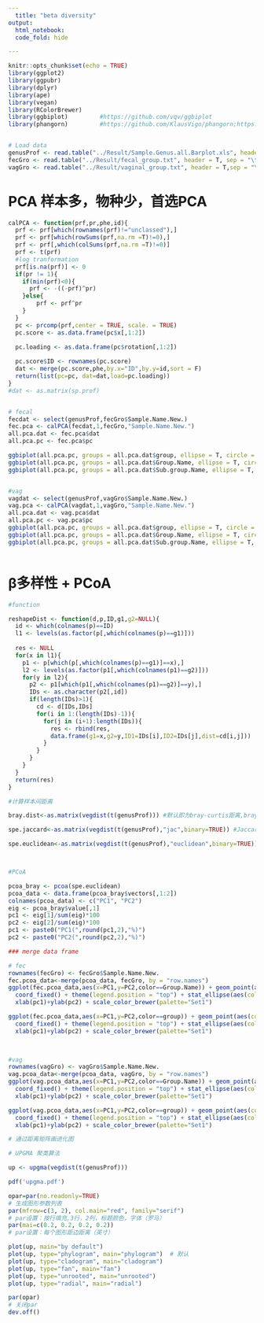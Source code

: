 ```yaml
---
  title: "beta diversity"
output:
  html_notebook:
  code_fold: hide

---
```


```r
knitr::opts_chunk$set(echo = TRUE)
library(ggplot2)
library(ggpubr)
library(dplyr)
library(ape)
library(vegan)
library(RColorBrewer)
library(ggbiplot)         #https://github.com/vqv/ggbiplot 
library(phangorn)         #https://github.com/KlausVigo/phangorn;https://cran.r-project.org/bin/windows/contrib/4.1/phangorn_2.5.5.zip


# Load data 
genusProf <- read.table("../Result/Sample.Genus.all.Barplot.xls", header = T, row.names = 1)
fecGro <- read.table("../Result/fecal_group.txt", header = T, sep = "\t")
vagGro <- read.table("../Result/vaginal_group.txt", header = T,sep = "\t")

```


# PCA  样本多，物种少，首选PCA
```r
calPCA <- function(prf,pr,phe,id){
  prf <- prf[which(rownames(prf)!="unclassed"),]
  prf <- prf[which(rowSums(prf,na.rm =T)!=0),]
  prf <- prf[,which(colSums(prf,na.rm =T)!=0)]
  prf <- t(prf)
  #log tranformation
  prf[is.na(prf)] <- 0
  if(pr != 1){
    if(min(prf)<0){
      prf <- -((-prf)^pr)
    }else{
        prf <- prf^pr
    }
  }
  pc <- prcomp(prf,center = TRUE, scale. = TRUE)
  pc.score <- as.data.frame(pc$x[,1:2])

  pc.loading <- as.data.frame(pc$rotation[,1:2])
  
  pc.score$ID <- rownames(pc.score)
  dat <- merge(pc.score,phe,by.x="ID",by.y=id,sort = F)
  return(list(pc=pc, dat=dat,load=pc.loading))
}
#dat <- as.matrix(sp.prof)


# fecal
fecdat <- select(genusProf,fecGro$Sample.Name.New.)
fec.pca <- calPCA(fecdat,1,fecGro,"Sample.Name.New.")
all.pca.dat <- fec.pca$dat
all.pca.pc <- fec.pca$pc

ggbiplot(all.pca.pc, groups = all.pca.dat$group, ellipse = T, circle = T,var.axes=F)
ggbiplot(all.pca.pc, groups = all.pca.dat$Group.Name, ellipse = T, circle = T,var.axes=F)
ggbiplot(all.pca.pc, groups = all.pca.dat$Sub.group.Name, ellipse = T, circle = T,var.axes=F)


#vag
vagdat <- select(genusProf,vagGro$Sample.Name.New.)
vag.pca <- calPCA(vagdat,1,vagGro,"Sample.Name.New.")
all.pca.dat <- vag.pca$dat
all.pca.pc <- vag.pca$pc
ggbiplot(all.pca.pc, groups = all.pca.dat$group, ellipse = T, circle = T,var.axes=F)
ggbiplot(all.pca.pc, groups = all.pca.dat$Group.Name, ellipse = T, circle = T,var.axes=F)
ggbiplot(all.pca.pc, groups = all.pca.dat$Sub.group.Name, ellipse = T, circle = T,var.axes=F)



```


# β多样性 + PCoA 

```r

#function

reshapeDist <- function(d,p,ID,g1,g2=NULL){
  id <- which(colnames(p)==ID)
  l1 <- levels(as.factor(p[,which(colnames(p)==g1)]))
  
  res <- NULL
  for(x in l1){
    p1 <- p[which(p[,which(colnames(p)==g1)]==x),]
    l2 <- levels(as.factor(p1[,which(colnames(p1)==g2)]))
    for(y in l2){
      p2 <- p1[which(p1[,which(colnames(p1)==g2)]==y),]
      IDs <- as.character(p2[,id])
      if(length(IDs)>1){
        cd <- d[IDs,IDs]
        for(i in 1:(length(IDs)-1)){
          for(j in (i+1):length(IDs)){
            res <- rbind(res,
            data.frame(g1=x,g2=y,ID1=IDs[i],ID2=IDs[j],dist=cd[i,j]))
          }
        }
      }
    }
  }
  return(res)
}


```


```r
#计算样本间距离

bray.dist<-as.matrix(vegdist(t(genusProf))) #默认即为bray-curtis距离,bray curtis在微生物多样性研究中最为常用

spe.jaccard<-as.matrix(vegdist(t(genusProf),"jac",binary=TRUE)) #Jaccard距离

spe.euclidean<-as.matrix(vegdist(t(genusProf),"euclidean",binary=TRUE))#euclidean距离,即欧式距离



#PCoA

pcoa_bray <- pcoa(spe.euclidean) 
pcoa_data <- data.frame(pcoa_bray$vectors[,1:2])
colnames(pcoa_data) <- c("PC1", "PC2")
eig <- pcoa_bray$value[,1]
pc1 <- eig[1]/sum(eig)*100
pc2 <- eig[2]/sum(eig)*100
pc1 <- paste0("PC1(",round(pc1,2),"%)")
pc2 <- paste0("PC2(",round(pc2,2),"%)")

### merge data frame

# fec
rownames(fecGro) <- fecGro$Sample.Name.New.
fec.pcoa_data<-merge(pcoa_data, fecGro, by = "row.names")
ggplot(fec.pcoa_data,aes(x=PC1,y=PC2,color==Group.Name)) + geom_point(aes(color = Group.Name)) + facet_wrap(~group,ncol=4) +
  coord_fixed() + theme(legend.position = "top") + stat_ellipse(aes(color=Group.Name)) +
  xlab(pc1)+ylab(pc2) + scale_color_brewer(palette="Set1")

ggplot(fec.pcoa_data,aes(x=PC1,y=PC2,color==group)) + geom_point(aes(color = group)) + facet_wrap(~Group.Name,ncol=4) +
  coord_fixed() + theme(legend.position = "top") + stat_ellipse(aes(color=group)) +
  xlab(pc1)+ylab(pc2) + scale_color_brewer(palette="Set1")
 


#vag
rownames(vagGro) <- vagGro$Sample.Name.New.
vag.pcoa_data<-merge(pcoa_data, vagGro, by = "row.names")
ggplot(vag.pcoa_data,aes(x=PC1,y=PC2,color==Group.Name)) + geom_point(aes(color = Group.Name)) + facet_wrap(~group,ncol=4) +
  coord_fixed() + theme(legend.position = "top") + stat_ellipse(aes(color=Group.Name)) +
  xlab(pc1)+ylab(pc2) + scale_color_brewer(palette="Set1")

ggplot(vag.pcoa_data,aes(x=PC1,y=PC2,color==group)) + geom_point(aes(color = group)) + facet_wrap(~Group.Name,ncol=4) +
  coord_fixed() + theme(legend.position = "top") + stat_ellipse(aes(color=group)) +
  xlab(pc1)+ylab(pc2) + scale_color_brewer(palette="Set1")

```

```r

# 通过距离矩阵画进化图

# UPGMA 聚类算法

up <- upgma(vegdist(t(genusProf)))

pdf('upgma.pdf')

opar=par(no.readonly=TRUE)
# 生成图形参数列表
par(mfrow=c(3, 2), col.main="red", family="serif")
# par设置：按行填充,3行，2列，标题颜色，字体（罗马）
par(mai=c(0.2, 0.2, 0.2, 0.2))
# par设置：每个图形距边距离（英寸）

plot(up, main="by default")
plot(up, type="phylogram", main="phylogram")  # 默认
plot(up, type="cladogram", main="cladogram")
plot(up, type="fan", main="fan")
plot(up, type="unrooted", main="unrooted")
plot(up, type="radial", main="radial")

par(opar)
# 关闭par
dev.off()

```

